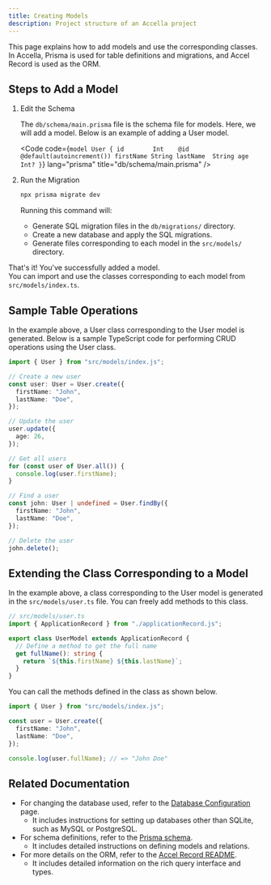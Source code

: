 ```yaml
---
title: Creating Models
description: Project structure of an Accella project
---
```



This page explains how to add models and use the corresponding classes.
In Accella, Prisma is used for table definitions and migrations, and Accel Record is used as the ORM.

## Steps to Add a Model

<Steps>

1. Edit the Schema

   The `db/schema/main.prisma` file is the schema file for models.
   Here, we will add a model. Below is an example of adding a User model.
   
   <Code code={`model User {
       id        Int    @id @default(autoincrement())
       firstName String
       lastName  String
       age       Int?
   }`} lang="prisma" title="db/schema/main.prisma" />

2. Run the Migration
   
   ```bash
   npx prisma migrate dev
   ```
   
   Running this command will:
   
   - Generate SQL migration files in the `db/migrations/` directory.
   - Create a new database and apply the SQL migrations.
   - Generate files corresponding to each model in the `src/models/` directory.

</Steps>

That's it! You've successfully added a model.  
You can import and use the classes corresponding to each model from `src/models/index.ts`.

## Sample Table Operations

In the example above, a User class corresponding to the User model is generated.
Below is a sample TypeScript code for performing CRUD operations using the User class.

```typescript
import { User } from "src/models/index.js";

// Create a new user
const user: User = User.create({
  firstName: "John",
  lastName: "Doe",
});

// Update the user
user.update({
  age: 26,
});

// Get all users
for (const user of User.all()) {
  console.log(user.firstName);
}

// Find a user
const john: User | undefined = User.findBy({
  firstName: "John",
  lastName: "Doe",
});

// Delete the user
john.delete();
```

## Extending the Class Corresponding to a Model

In the example above, a class corresponding to the User model is generated in the `src/models/user.ts` file.
You can freely add methods to this class.

```typescript
// src/models/user.ts
import { ApplicationRecord } from "./applicationRecord.js";

export class UserModel extends ApplicationRecord {
  // Define a method to get the full name
  get fullName(): string {
    return `${this.firstName} ${this.lastName}`;
  }
}
```

You can call the methods defined in the class as shown below.

```typescript
import { User } from "src/models/index.js";

const user = User.create({
  firstName: "John",
  lastName: "Doe",
});

console.log(user.fullName); // => "John Doe"
```

## Related Documentation

- For changing the database used, refer to the [Database Configuration](database) page.
  - It includes instructions for setting up databases other than SQLite, such as MySQL or PostgreSQL.
- For schema definitions, refer to the [Prisma schema](https://www.prisma.io/docs/orm/prisma-schema).
  - It includes detailed instructions on defining models and relations.
- For more details on the ORM, refer to the [Accel Record README](https://github.com/koyopro/accella/blob/main/packages/accel-record/README.md).
  - It includes detailed information on the rich query interface and types.
